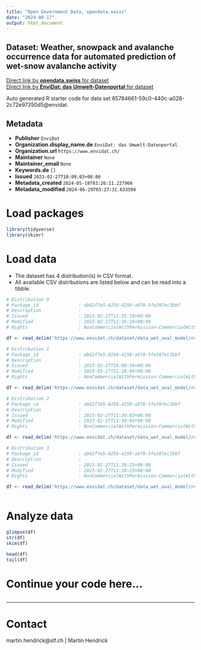 ```yaml
---
title: "Open Government Data, opendata.swiss"
date: "2024-08-17"
output: html_document
---
```


## Dataset: Weather, snowpack and avalanche occurrence data for automated prediction of wet-snow avalanche activity



[Direct link by **opendata.swiss** for dataset](https://opendata.swiss/de/dataset/weather-snowpack-and-avalanche-occurrence-data-for-automated-prediction-of-wet-snow-avalanche-a)<br>
[Direct link by **EnviDat: das Umwelt-Datenportal** for dataset](https://www.envidat.ch/#/metadata/data_wet_aval_model)

Auto generated R starter code for data set 85784661-59c0-440c-a028-2c72e97350d5@envidat.

## Metadata

- **Publisher** `EnviDat`
- **Organization.display_name.de** `EnviDat: das Umwelt-Datenportal`
- **Organization.url** `https://www.envidat.ch/`
- **Maintainer** `None`
- **Maintainer_email** `None`
- **Keywords.de** `[]`
- **Issued** `2023-02-27T10:09:03+00:00`
- **Metadata_created** `2024-05-18T03:26:11.227966`
- **Metadata_modified** `2024-06-29T03:27:31.633598`


# Load packages

```r

library(tidyverse)
library(skimr)

```

# Load data

-   The dataset has 4 distribution(s) in CSV format.
-   All available CSV distributions are listed below and can be read into a tibble.

```r

# Distribution 0
# Package_id               : ab62f7e5-0258-4259-a970-5fe397ec3bbf
# Description              : 
# Issued                   : 2023-02-27T11:35:18+00:00
# Modified                 : 2023-02-27T11:35:18+00:00
# Rights                   : NonCommercialWithPermission-CommercialWithPermission-ReferenceRequired

df <- read_delim('https://www.envidat.ch/dataset/data_wet_aval_model/resource/3a86f203-df30-4ff2-a2bc-94ba80063e0e')

# Distribution 1
# Package_id               : ab62f7e5-0258-4259-a970-5fe397ec3bbf
# Description              : 
# Issued                   : 2023-02-27T10:09:38+00:00
# Modified                 : 2023-02-27T12:28:06+00:00
# Rights                   : NonCommercialWithPermission-CommercialWithPermission-ReferenceRequired

df <- read_delim('https://www.envidat.ch/dataset/data_wet_aval_model/resource/5919bf40-5bb8-4018-8b19-25927e415a16')

# Distribution 2
# Package_id               : ab62f7e5-0258-4259-a970-5fe397ec3bbf
# Description              : 
# Issued                   : 2023-02-27T11:34:03+00:00
# Modified                 : 2023-02-27T11:34:03+00:00
# Rights                   : NonCommercialWithPermission-CommercialWithPermission-ReferenceRequired

df <- read_delim('https://www.envidat.ch/dataset/data_wet_aval_model/resource/8c765e17-5221-4960-97f7-9683be75321d')

# Distribution 3
# Package_id               : ab62f7e5-0258-4259-a970-5fe397ec3bbf
# Description              : 
# Issued                   : 2023-02-27T11:30:23+00:00
# Modified                 : 2023-02-27T11:30:23+00:00
# Rights                   : NonCommercialWithPermission-CommercialWithPermission-ReferenceRequired

df <- read_delim('https://www.envidat.ch/dataset/data_wet_aval_model/resource/42c796be-2f67-42d0-9cbb-ae848903be3d')



```

# Analyze data

```r

glimpse(df)
str(df)
skim(df)

head(df)
tail(df)

```

# Continue your code here...

```r

```

------------------------------------------------------------------------

# Contact

martin.hendrick@slf.ch | Martin Hendrick
